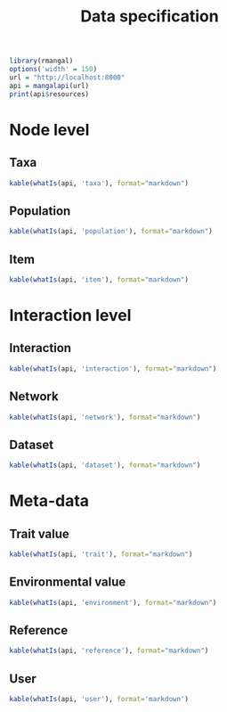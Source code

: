 % Data specification
%
%

```r
library(rmangal)
options('width' = 150)
url = "http://localhost:8000"
api = mangalapi(url)
print(api$resources)
```

# Node level

## Taxa

```r
kable(whatIs(api, 'taxa'), format="markdown")
```

## Population

```r
kable(whatIs(api, 'population'), format="markdown")
```

## Item

```r
kable(whatIs(api, 'item'), format="markdown")
```

# Interaction level

## Interaction

```r
kable(whatIs(api, 'interaction'), format="markdown")
```

## Network

```r
kable(whatIs(api, 'network'), format="markdown")
```

## Dataset

```r
kable(whatIs(api, 'dataset'), format="markdown")
```

# Meta-data

## Trait value

```r
kable(whatIs(api, 'trait'), format="markdown")
```

## Environmental value

```r
kable(whatIs(api, 'environment'), format="markdown")
```

## Reference

```r
kable(whatIs(api, 'reference'), format="markdown")
```

## User

```r
kable(whatIs(api, 'user'), format='markdown')
```
